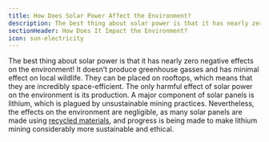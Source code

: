 ```yaml
---
title: How Does Solar Power Affect the Environment?
description: The best thing about solar power is that it has nearly zero negative effects on the environment
sectionHeader: How Does It Impact the Environment?
icon: sun-electricity
---
```


The best thing about solar power is that it has nearly zero negative effects on the environment!
It doesn’t produce greenhouse gasses and has minimal effect on local wildlife.
They can be placed on rooftops, which means that they are incredibly space-efficient.
The only harmful effect of solar power on the environment is its production.
A major component of solar panels is lithium, which is plagued by unsustainable mining practices.
Nevertheless, the effects on the environment are negligible,
as many solar panels are made using [recycled materials](/solutions/recycling/),
and progress is being made to make lithium mining considerably more sustainable and ethical.
